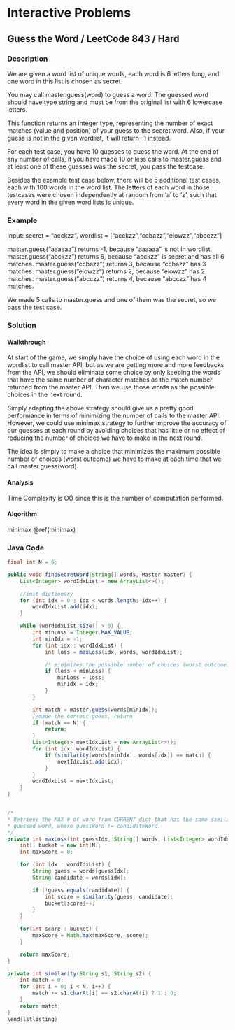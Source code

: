 # Interactive Problems


## Guess the Word / LeetCode 843 / Hard

### Description
We are given a word list of unique words, each word is 6 letters long, and one word in this list is chosen as
secret.

You may call master.guess(word) to guess a word.  The guessed word should have type string and must be from the
original list with 6 lowercase letters.

This function returns an integer type, representing the number of exact matches (value and position) of your guess to
the secret word.  Also, if your guess is not in the given wordlist, it will return -1 instead.

For each test case, you have 10 guesses to guess the word. At the end of any number of calls, if you have made 10 or
less calls to master.guess and at least one of these guesses was the secret, you pass the testcase.

Besides the example test case below, there will be 5 additional test cases, each with 100 words in the word list.
The letters of each word in those testcases were chosen independently at random from 'a' to 'z', such that every word
in the given word lists is unique.

### Example
Input: secret = "acckzz", wordlist = ["acckzz","ccbazz","eiowzz","abcczz"]

master.guess("aaaaaa") returns -1, because "aaaaaa" is not in wordlist.
master.guess("acckzz") returns 6, because "acckzz" is secret and has all 6 matches.
master.guess("ccbazz") returns 3, because "ccbazz" has 3 matches.
master.guess("eiowzz") returns 2, because "eiowzz" has 2 matches.
master.guess("abcczz") returns 4, because "abcczz" has 4 matches.

We made 5 calls to master.guess and one of them was the secret, so we pass the test case.

### Solution
#### Walkthrough
At start of the game, we simply have the choice of using each word in the wordlist to call master API, but as we are
getting more and more feedbacks from the API, we should eliminate some choice by only keeping the words that have the
same number of character matches as the match number returned from the master API. Then we use those words as the
possible choices in the next round.

Simply adapting the above strategy should give us a pretty good performance in terms of minimizing the number of
calls to the master API. However, we could use minimax strategy to further improve the accuracy of our guesses at
each round by avoiding choices that has little or no effect of reducing the number of choices we have to make in the
next round.

The idea is simply to make a choice that minimizes the maximum possible number of choices (worst outcome) we have to
make at each time that we call master.guess(word).

#### Analysis
Time Complexity is O() since this is the number of  computation performed.

#### Algorithm
minimax \@ref(minimax)

### Java Code
```java
final int N = 6;

public void findSecretWord(String[] words, Master master) {
    List<Integer> wordIdxList = new ArrayList<>();

    //init dictionary
    for (int idx = 0 ; idx < words.length; idx++) {
        wordIdxList.add(idx);
    }

    while (wordIdxList.size() > 0) {
        int minLoss = Integer.MAX_VALUE;
        int minIdx = -1;
        for (int idx : wordIdxList) {
            int loss = maxLoss(idx, words, wordIdxList);

            /* minimizes the possible number of choices (worst outcome) to make at each time that we call master.guess */
            if (loss < minLoss) {
                minLoss = loss;
                minIdx = idx;
            }
        }

        int match = master.guess(words[minIdx]);
        //made the correct guess, return
        if (match == N) {
            return;
        }
        List<Integer> nextIdxList = new ArrayList<>();
        for (int idx: wordIdxList) {
            if (similarity(words[minIdx], words[idx]) == match) {
                nextIdxList.add(idx);
            }
        }
        wordIdxList = nextIdxList;
    }
}


/*
* Retrieve the MAX # of word from CURRENT dict that has the same similarity with
* guessed word, where guessWord != candidateWord.
*/
private int maxLoss(int guessIdx, String[] words, List<Integer> wordIdxList) {
    int[] bucket = new int[N];
    int maxScore = 0;

    for (int idx : wordIdxList) {
        String guess = words[guessIdx];
        String candidate = words[idx];

        if (!guess.equals(candidate)) {
            int score = similarity(guess, candidate);
            bucket[score]++;
        }
    }

    for(int score : bucket) {
        maxScore = Math.max(maxScore, score);
    }

    return maxScore;
}

private int similarity(String s1, String s2) {
    int match = 0;
    for (int i = 0; i < N; i++) {
        match += s1.charAt(i) == s2.charAt(i) ? 1 : 0;
    }
    return match;
}
\end{lstlisting}
```

